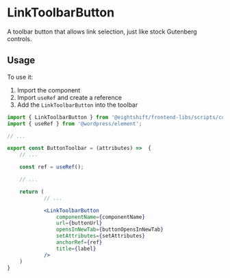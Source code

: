 # LinkToolbarButton

A toolbar button that allows link selection, just like stock Gutenberg controls.

## Usage

To use it:
1. Import the component
2. Import `useRef` and create a reference
3. Add the `LinkToolbarButton` into the toolbar

```jsx
import { LinkToolbarButton } from '@eightshift/frontend-libs/scripts/components';
import { useRef } from '@wordpress/element';

// ...

export const ButtonToolbar = (attributes) =>  {
	// ...

	const ref = useRef();

	// ...

	return (
			// ...

			<LinkToolbarButton
				componentName={componentName}
				url={buttonUrl}
				opensInNewTab={buttonOpensInNewTab}
				setAttributes={setAttributes}
				anchorRef={ref}
				title={label}
			/>
	)
}
```

